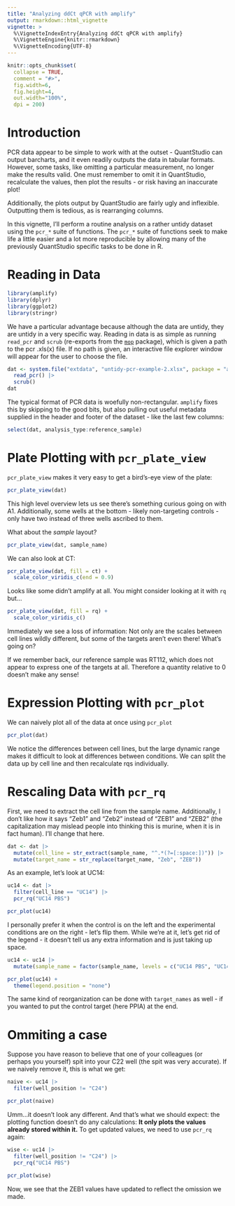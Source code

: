```yaml
---
title: "Analyzing ddCt qPCR with amplify"
output: rmarkdown::html_vignette
vignette: >
  %\VignetteIndexEntry{Analyzing ddCt qPCR with amplify}
  %\VignetteEngine{knitr::rmarkdown}
  %\VignetteEncoding{UTF-8}
---
```


```r
knitr::opts_chunk$set(
  collapse = TRUE,
  comment = "#>",
  fig.width=6, 
  fig.height=4, 
  out.width="100%", 
  dpi = 200)
```

# Introduction

PCR data appear to be simple to work with at the outset - QuantStudio can output barcharts, and it even readily outputs the data in tabular formats. However, some tasks, like omitting a particular measurement, no longer make the results valid. One must remember to omit it in QuantStudio, recalculate the values, then plot the results - or risk having an inaccurate plot! 

Additionally, the plots output by QuantStudio are fairly ugly and inflexible. Outputting them is tedious, as is rearranging columns.

In this vignette, I'll perform a routine analysis on a rather untidy dataset using the `pcr_*` suite of functions. The `pcr_*` suite of functions seek to make life a little easier and a lot more reproducible by allowing many of the previously QuantStudio specific tasks to be done in R.  

# Reading in Data

```r
library(amplify)
library(dplyr)
library(ggplot2)
library(stringr)
```

We have a particular advantage because although the data are untidy, they are untidy in a very specific way. Reading in data is as simple as running `read_pcr` and `scrub` (re-exports from the [`mop`](https://github.com/KaiAragaki/mop) package), which is given a path to the pcr .xls(x) file. If no path is given, an interactive file explorer window will appear for the user to choose the file.

```r
dat <- system.file("extdata", "untidy-pcr-example-2.xlsx", package = "amplify") |>
  read_pcr() |>
  scrub()
dat
```

The typical format of PCR data is woefully non-rectangular. `amplify` fixes this by skipping to the good bits, but also pulling out useful metadata supplied in the header and footer of the dataset - like the last few columns:

```r
select(dat, analysis_type:reference_sample)
```

# Plate Plotting with `pcr_plate_view`

`pcr_plate_view` makes it very easy to get a bird's-eye view of the plate:

```r
pcr_plate_view(dat)
```

This high level overview lets us see there's something curious going on with A1. Additionally, some wells at the bottom - likely non-targeting controls - only have two instead of three wells ascribed to them. 

What about the *sample* layout?

```r
pcr_plate_view(dat, sample_name)
```

We can also look at CT:

```r
pcr_plate_view(dat, fill = ct) +
  scale_color_viridis_c(end = 0.9)
```

Looks like some didn't amplify at all. 
You might consider looking at it with `rq` but...

```r
pcr_plate_view(dat, fill = rq) +
  scale_color_viridis_c()
```

Immediately we see a loss of information: Not only are the scales between
cell lines wildly different, but some of the targets aren't even there! What's going on?

If we remember back, our reference sample was RT112, which does not appear to express one of the targets at all. Therefore a quantity relative to 0 doesn't make any sense!

# Expression Plotting with `pcr_plot`

We can naively plot all of the data at once using `pcr_plot`

```r
pcr_plot(dat)
```

We notice the differences between cell lines, but the large dynamic range makes it difficult to look at differences between conditions. We can split the data up by cell line and then recalculate rqs individually.

# Rescaling Data with `pcr_rq`

First, we need to extract the cell line from the sample name. Additionally, I don't like how it says "Zeb1" and "Zeb2" instead of "ZEB1" and "ZEB2" (the capitalization may mislead people into thinking this is murine, when it is in fact human). I'll change that here.

```r
dat <- dat |>
  mutate(cell_line = str_extract(sample_name, "^.*(?=[:space:])")) |>
  mutate(target_name = str_replace(target_name, "Zeb", "ZEB"))
```

As an example, let's look at UC14:

```r
uc14 <- dat |>
  filter(cell_line == "UC14") |>
  pcr_rq("UC14 PBS")

pcr_plot(uc14)
```

I personally prefer it when the control is on the left and the experimental conditions are on the right - let's flip them. While we're at it, let's get rid of the legend - it doesn't tell us any extra information and is just taking up space.

```r
uc14 <- uc14 |>
  mutate(sample_name = factor(sample_name, levels = c("UC14 PBS", "UC14 Drug")))

pcr_plot(uc14) +
  theme(legend.position = "none")
```

The same kind of reorganization can be done with `target_names` as well - if you wanted to put the control target (here PPIA) at the end.

# Ommiting a case 

Suppose you have reason to believe that one of your colleagues (or perhaps you yourself) spit into your C22 well (the spit was very accurate). If we naively remove it, this is what we get:

```r
naive <- uc14 |> 
  filter(well_position != "C24")

pcr_plot(naive)
```

Umm...it doesn't look any different. And that's what we should expect: the plotting function doesn't do any calculations: **It only plots the values already stored within it.** To get updated values, we need to use `pcr_rq` again:

```r
wise <- uc14 |> 
  filter(well_position != "C24") |>
  pcr_rq("UC14 PBS")

pcr_plot(wise)
```

Now, we see that the ZEB1 values have updated to reflect the omission we made.
